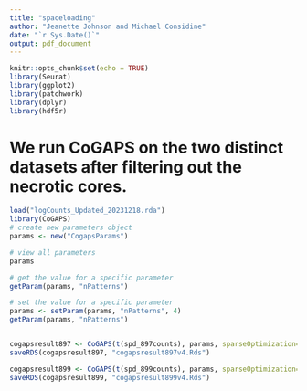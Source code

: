 ---
title: "spaceloading"
author: "Jeanette Johnson and Michael Considine"
date: "`r Sys.Date()`"
output: pdf_document
---

```{r setup, include=FALSE}
knitr::opts_chunk$set(echo = TRUE)
library(Seurat)
library(ggplot2)
library(patchwork)
library(dplyr)
library(hdf5r)

```

# We run CoGAPS on the two distinct datasets after filtering out the necrotic cores.

```{r cogaps}
load("logCounts_Updated_20231218.rda")
library(CoGAPS)
# create new parameters object
params <- new("CogapsParams")

# view all parameters
params

# get the value for a specific parameter
getParam(params, "nPatterns")

# set the value for a specific parameter
params <- setParam(params, "nPatterns", 4)
getParam(params, "nPatterns")


cogapsresult897 <- CoGAPS(t(spd_897counts), params, sparseOptimization=TRUE,distributed="genome-wide",seed=42)
saveRDS(cogapsresult897, "cogapsresult897v4.Rds")

cogapsresult899 <- CoGAPS(t(spd_899counts), params, sparseOptimization=TRUE,distributed="genome-wide",seed=42)
saveRDS(cogapsresult899, "cogapsresult899v4.Rds")

```


